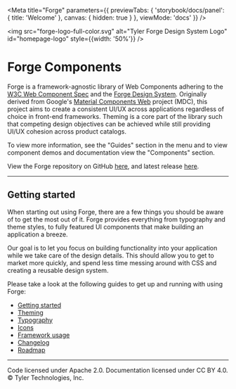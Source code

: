 
<Meta title="Forge" parameters={{
  previewTabs: {
    'storybook/docs/panel': { title: 'Welcome' },
    canvas: { hidden: true }
  },
  viewMode: 'docs'
}} />

<PageSection>

<img src="forge-logo-full-color.svg" alt="Tyler Forge Design System Logo" id="homepage-logo" style={{width: '50%'}} />

# Forge Components

Forge is a framework-agnostic library of Web Components adhering to the [W3C Web Component Spec][2] and the [Forge Design System][1]. Originally derived from Google's
[Material Components Web][3] project (MDC), this project aims to create a consistent UI/UX across applications regardless of choice in front-end frameworks. Theming is a
core part of the library such that competing design objectives can be achieved while still providing UI/UX cohesion across product catalogs.

To view more information, see the "Guides" section in the menu and to view component demos and documentation view the "Components" section.

View the Forge repository on GitHub [here](https://github.com/tyler-technologies-oss/forge), and latest release [here](https://github.com/tyler-technologies-oss/forge/releases).

</PageSection>

---

<PageSection>

## Getting started

When starting out using Forge, there are a few things you should be aware of to get the most out of it. Forge provides everything from typography and theme styles,
to fully featured UI components that make building an application a breeze.

Our goal is to let you focus on building functionality into your application while we take care of the design details. This should allow you to get to market more quickly,
and spend less time messing around with CSS and creating a reusable design system.

Please take a look at the following guides to get up and running with using Forge:

- [Getting started](?path=/docs/guides-getting-started--page)
- [Theming](?path=/docs/guides-theming--page)
- [Typography](?path=/docs/guides-typography--page)
- [Icons](?path=/docs/guides-using-icons--page)
- [Framework usage](?path=/docs/guides-framework-usage--page)
- [Changelog](?path=/docs/about-changelog--page)
- [Roadmap](?path=/docs/about-roadmap--page)

</PageSection>

---

<PageSection>

Code licensed under Apache 2.0. Documentation licensed under CC BY 4.0. &copy; Tyler Technologies, Inc.

</PageSection>

[1]: https://forge.tylertech.com/
[2]: https://www.w3.org/wiki/WebComponents/
[3]: https://material-components.github.io/material-components-web-catalog/
